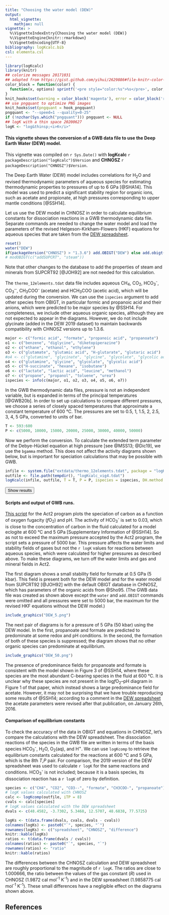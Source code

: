```yaml
---
title: "Choosing the water model (DEW)"
output:
  html_vignette:
    mathjax: null
vignette: >
  %\VignetteIndexEntry{Choosing the water model (DEW)}
  %\VignetteEngine{knitr::rmarkdown}
  %\VignetteEncoding{UTF-8}
bibliography: logKcalc.bib
csl: elementa.csl
---
```


<style>
/* https://gomakethings.com/how-to-break-an-image-out-of-its-parent-container-with-css/ */
@media (min-width: 700px) {
  .full-width {
    left: 50%;
    margin-left: -50vw;
    margin-right: -50vw;
    max-width: 100vw;
    position: relative;
    right: 50%;
    width: 100vw;
  }
}
@media (min-width: 1020px) {
  .full-width {
    left: 50vw; /* fallback if needed */
    left: calc(50vw - 160px);
    width: 1000px;
    position: relative;
    background-color: #9ecff7;
    padding:10px;
  }
}
/* zero margin around pre blocks (looks more like R console output) */
pre {
  margin-top: 0;
  margin-bottom: 0;
}
</style>

<script>
function myFunction() {
  // https://www.w3schools.com/howto/howto_js_toggle_hide_show.asp
  var x = document.getElementById("myDIV");
  if (x.style.display === "none") {
    x.style.display = "block";
  } else {
    x.style.display = "none";
  }
  // https://stackoverflow.com/questions/10671174/changing-button-text-onclick
  // https://stackoverflow.com/questions/7035842/how-to-change-the-buttons-text-using-javascript
  var elem = document.getElementById("myButton");
  if (elem.innerText=="Hide results") elem.innerText = "Show results";
  else elem.innerText = "Hide results";
}
</script>

```r
library(logKcalc)
library(knitr)
## colorize messages 20171031
## adapted from https://gist.github.com/yihui/2629886#file-knitr-color-msg-rnw
color_block = function(color) {
  function(x, options) sprintf('<pre style="color:%s">%s</pre>', color, x)
}
knit_hooks$set(warning = color_block('magenta'), error = color_block('red'), message = color_block('blue'))
## use pngquant to optimize PNG images
knit_hooks$set(pngquant = hook_pngquant)
pngquant <- "--speed=1 --quality=0-25"
if (!nzchar(Sys.which("pngquant"))) pngquant <- NULL 
## logK with a thin space 20200627
logK <- "log&thinsp;<i>K</i>"
```

#### This vignette shows the conversion of a GWB data file to use the Deep Earth Water (DEW) model.

This vignette was compiled on `r Sys.Date()` with **logKcalc** `r packageDescription("logKcalc")$Version` and **CHNOSZ** `r packageDescription("CHNOSZ")$Version`.

The Deep Earth Water (DEW) model includes correlations for H~2~O and revised thermodynamic parameters of aqueous species for estimating thermodynamic properties to pressures of up to 6 GPa [@SHA14].
This model was used to predict a significant stability region for organic ions, such as acetate and propionate, at high pressures corresponding to upper mantle conditions [@SSH14].

Let us use the DEW model in CHNOSZ in order to calculate equilibrium constants for dissociation reactions in a GWB thermodynamic data file.
Separate commands are needed to change the water model and load the parameters of the revised Helgeson-Kirkham-Flowers (HKF) equations for aqueous species that are taken from the [DEW spreadsheet](http://www.dewcommunity.org/resources.html).

```r
reset()
water("DEW")
if(packageVersion("CHNOSZ") > "1.3.6") add.OBIGT("DEW") else add.obigt("DEW")
# modOBIGT(c("addSUPCRT", "steam"))
```

Note that other changes to the database to add the properties of steam and minerals from SUPCRT92 [@JOH92] are not needed for this calculation.

The `thermo_12elements.tdat` data file includes aqueous CH~4~, CO~2~, HCO~3~^-^, CO~3~^&#8209;&#8209;^, CH~3~COO^-^ (acetate) and HCH~3~COO (acetic acid), which will be updated during the conversion.
We can use the `ispecies` argument to add other species from OBIGT, in particular formic and propanoic acid and their anions, which were predicted to be major species by @SSH14.
For completeness, we include other aqueous organic species, although they are not expected to appear in the diagrams.
However, we do not include glycinate (added in the DEW 2019 dataset) to maintain backwards compatibility with CHNOSZ versions up to 1.3.6.

```r
major <- c("formic acid", "formate", "propanoic acid", "propanoate")
o1 <- c("benzene", "diglycine", "diketopiperazine")
o2 <- c("ethane", "ethanol", "ethylene")
o3 <- c("glutamate", "glutamic acid", "H-glutarate", "glutaric acid")
#o4 <- c("glutamine", "glycinate", "glycine", "glycolate", "glycolic acid")
o4 <- c("glutamine", "glycine", "glycolate", "glycolic acid")
o5 <- c("H-succinate", "hexane", "isobutane")
o6 <- c("lactate", "lactic acid", "leucine", "methanol")
o7 <- c("propane", "propanol", "toluene", "urea")
ispecies <- info(c(major, o1, o2, o3, o4, o5, o6, o7))
```

In the GWB thermodynamic data files, pressure is not an independent variable, but is expanded in terms of the principal temperatures [@GWB20b].
In order to set up calculations to compare different pressures, we choose a series of closely spaced temperatures that approximate a constant temperature of 600 °C.
The pressures are set to 0.5, 1, 1.5, 2, 2.5, 3, 4, 5 GPa, converted to units of bar.

```r
T <- 593:600
P <- c(5000, 10000, 15000, 20000, 25000, 30000, 40000, 50000)
```

Now we perform the conversion.
To calculate the extended term parameter of the Debye-Hückel equation at high pressure [see @MSS13; @Dic19], we use the `bgamma` method.
This does not affect the activity diagrams shown below, but is important for speciation calculations that may be possible with GWB.

```r
infile <- system.file("extdata/thermo_12elements.tdat", package = "logKcalc")
outfile <- file.path(tempdir(), "logKcalc_vig4.tdat")
logKcalc(infile, outfile, T = T, P = P, ispecies = ispecies, DH.method = "bgamma", maxprint = 10)
```

<button id="myButton" onclick="myFunction()">Show results</button>
<div id="myDIV" style="display: none">
```r
```
</div>

#### Scripts and output of GWB runs.

[This script](DEW.ac2) for the Act2 program plots the speciation of carbon as a function of oxygen fugacity (*f*O~2~) and pH.
The activity of HCO~3~^-^ is set to 0.03, which is close to the concentration of carbon in the fluid calculated for a model eclogite at 600 °C and 5 GPa [Supplementary Information of @SSH14].
So as not to exceed the maximum pressure accepted by the Act2 program, the script sets a pressure of 5000 bar.
This pressure affects the water limits and stability fields of gases but not the `r logK` values for reactions between aqueous species, which were calculated for higher pressures as described above.
To make these diagrams, we turn off the water limits and gas and mineral fields in Act2.

The first diagram shows a small stability field for formate at 0.5 GPa (5 kbar).
This field is present both for the DEW model and for the water model from SUPCRT92 [@JOH92] with the default OBIGT database in CHNOSZ, which has parameters of the organic acids from @Sho95.
(The GWB data file was created as shown above except the `water` and `add.OBIGT` commands were omitted and all pressures were set to 5000 bar, the maximum for the revised HKF equations without the DEW model.)

```r
include_graphics("DEW_5.png")
```

<a name="no-acetate"></a>
The next pair of diagrams is for a pressure of 5 GPa (50 kbar) using the DEW model.
In the first, propanoate and formate are predicted to predominate at some redox and pH conditions.
In the second, the formation of both of these species is suppressed; the diagram shows that no other organic species can predominate at equilibrium.

```r
include_graphics("DEW_50.png")
```

The presence of predominance fields for propanoate and formate is consistent with the model shown in Figure 3 of @SSH14, where these species are the most abundant C-bearing species in the fluid at 600 °C.
It is unclear why these species are not present in the log*f*O~2~--pH diagram in Figure 1 of that paper, which instead shows a large predominance field for acetate.
However, it may not be surprising that we have trouble reproducing some results of @SSH14; according to a comment in the [DEW spreadsheet](http://www.dewcommunity.org/resources.html) the acetate parameters were revised after that publication, on January 26th, 2016.

#### Comparison of equilibrium constants

To check the accuracy of the data in OBIGT and equations in CHNOSZ, let's compare the calculations with the DEW spreadsheet.
The dissociation reactions of the species in the GWB file are written in terms of the basis species HCO~3~^-^, H~2~O, O~2~(aq), and H^+^.
We can use `logKcomp` to retrieve the equilibrium constants calculated for the reactions at 600 °C and 5 GPa, which is the 8th *T*,*P* pair.
For comparison, the 2019 version of the DEW spreadsheet was used to calculate `r logK` for the same reactions and conditions.
HCO~3~^-^ is not included; because it is a basis species, its dissociation reaction has a `r logK` of zero by definition.

```r
species <- c("CH4", "CO2", "CO3--", "formate", "CH3COO-", "propanoate")
# logK values calculated with CHNOSZ
calc <- logKcomp(outfile, iTP = 8)
cvals <- calc[species]
# logK values calculated with the DEW spreadsheet
dvals <- c(48.4582, -3.7302, 5.3468, 12.5707, 48.6838, 77.5725)
```

```r
logKs <- t(data.frame(dvals, cvals, dvals - cvals))
colnames(logKs) <- paste0("`", species, "`")
rownames(logKs) <- c("spreadsheet", "CHNOSZ", "difference")
knitr::kable(logKs)
ratios <- t(data.frame(dvals / cvals))
colnames(ratios) <- paste0("`", species, "`")
rownames(ratios) <- "ratio"
knitr::kable(ratios)
```

The differences between the CHNOSZ calculation and DEW spreadsheet are roughly proportional to the magnitude of `r logK`.
The ratios are close to 1.000666, the ratio between the values of the gas constant (*R*) used in CHNOSZ (1.9872 cal mol^-1^ K^-1^) and in the DEW spreadsheet (1.9858775 cal mol^-1^ K^-1^).
These small differences have a negligible effect on the diagrams shown above.

## References
